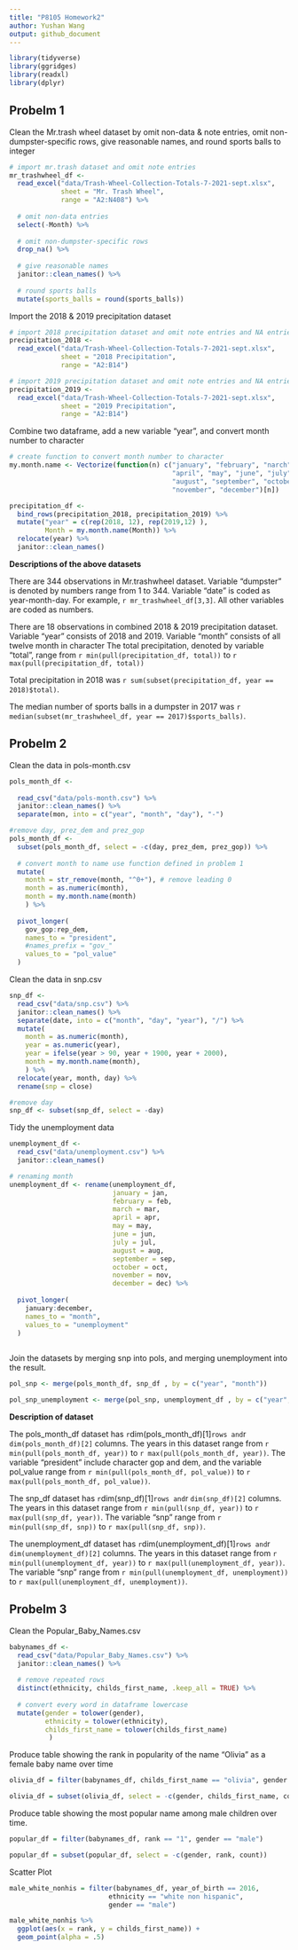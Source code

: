 ```yaml
---
title: "P8105 Homework2"
author: Yushan Wang
output: github_document
---
```


```r
library(tidyverse)
library(ggridges)
library(readxl)
library(dplyr)
```

## Probelm 1

Clean the Mr.trash wheel dataset by omit non-data & note entries, omit non-dumpster-specific rows, give reasonable names, and round sports balls to integer

```r
# import mr.trash dataset and omit note entries
mr_trashwheel_df <- 
  read_excel("data/Trash-Wheel-Collection-Totals-7-2021-sept.xlsx", 
             sheet = "Mr. Trash Wheel",
             range = "A2:N408") %>% 
  
  # omit non-data entries
  select(-Month) %>% 
  
  # omit non-dumpster-specific rows
  drop_na() %>% 
  
  # give reasonable names
  janitor::clean_names() %>% 
  
  # round sports balls
  mutate(sports_balls = round(sports_balls))
```

Import the 2018 & 2019 precipitation dataset

```r
# import 2018 precipitation dataset and omit note entries and NA entries
precipitation_2018 <-
  read_excel("data/Trash-Wheel-Collection-Totals-7-2021-sept.xlsx", 
             sheet = "2018 Precipitation",
             range = "A2:B14")  

# import 2019 precipitation dataset and omit note entries and NA entries
precipitation_2019 <-
  read_excel("data/Trash-Wheel-Collection-Totals-7-2021-sept.xlsx", 
             sheet = "2019 Precipitation",
             range = "A2:B14")  
```

Combine two dataframe, add a new variable "year", and convert month number to character

```r
# create function to convert month number to character
my.month.name <- Vectorize(function(n) c("january", "february", "narch", 
                                         "april", "may", "june", "july", 
                                         "august", "september", "october",
                                         "november", "december")[n])

precipitation_df <- 
  bind_rows(precipitation_2018, precipitation_2019) %>% 
  mutate("year" = c(rep(2018, 12), rep(2019,12) ),
         Month = my.month.name(Month)) %>% 
  relocate(year) %>% 
  janitor::clean_names()
```

**Descriptions of the above datasets**

There are 344 observations in Mr.trashwheel dataset.
Variable "dumpster" is denoted by numbers range from 1 to 344.
Variable "date" is coded as year-month-day. For example, `r mr_trashwheel_df[3,3]`.
All other variables are coded as numbers.
 
There are 18 observations in combined 2018 & 2019 precipitation dataset.
Variable "year" consists of 2018 and 2019.
Variable "month" consists of all twelve month in character
The total precipitation, denoted by variable "total", range from `r min(pull(precipitation_df, total))` to `r max(pull(precipitation_df, total))`

Total precipitation in 2018 was `r sum(subset(precipitation_df, year == 2018)$total)`.

The median number of sports balls in a dumpster in 2017 was `r median(subset(mr_trashwheel_df, year == 2017)$sports_balls)`.

## Probelm 2

Clean the data in pols-month.csv
  
```r
pols_month_df <- 
  
  read_csv("data/pols-month.csv") %>% 
  janitor::clean_names() %>% 
  separate(mon, into = c("year", "month", "day"), "-") 

#remove day, prez_dem and prez_gop
pols_month_df <- 
  subset(pols_month_df, select = -c(day, prez_dem, prez_gop)) %>% 
  
  # convert month to name use function defined in problem 1
  mutate(
    month = str_remove(month, "^0+"), # remove leading 0
    month = as.numeric(month), 
    month = my.month.name(month)
    ) %>% 
  
  pivot_longer(
    gov_gop:rep_dem,
    names_to = "president",
    #names_prefix = "gov_"
    values_to = "pol_value"
  ) 

```

Clean the data in snp.csv

```r
snp_df <- 
  read_csv("data/snp.csv") %>% 
  janitor::clean_names() %>% 
  separate(date, into = c("month", "day", "year"), "/") %>% 
  mutate(
    month = as.numeric(month),
    year = as.numeric(year),
    year = ifelse(year > 90, year + 1900, year + 2000),
    month = my.month.name(month),
    ) %>% 
  relocate(year, month, day) %>% 
  rename(snp = close)

#remove day 
snp_df <- subset(snp_df, select = -day)

```

Tidy the unemployment data

```r

unemployment_df <- 
  read_csv("data/unemployment.csv") %>% 
  janitor::clean_names()

# renaming month
unemployment_df <- rename(unemployment_df, 
                          january = jan,
                          february = feb,
                          march = mar,
                          april = apr,
                          may = may,
                          june = jun,
                          july = jul,
                          august = aug,
                          september = sep,
                          october = oct,
                          november = nov,
                          december = dec) %>% 
  
  pivot_longer(
    january:december,
    names_to = "month",
    values_to = "unemployment"
  ) 
  
```

Join the datasets by merging snp into pols, and merging unemployment into the result.

```r
pol_snp <- merge(pols_month_df, snp_df , by = c("year", "month")) 

pol_snp_unemployment <- merge(pol_snp, unemployment_df , by = c("year", "month")) 

```

**Description of dataset**

The pols_month_df dataset has `r `dim(pols_month_df)[1]` rows and  `r `dim(pols_month_df)[2]` columns. The years in this dataset range from `r min(pull(pols_month_df, year))` to `r max(pull(pols_month_df, year))`. The variable "president" include character gop and dem, and the variable pol_value range from `r min(pull(pols_month_df, pol_value))` to `r max(pull(pols_month_df, pol_value))`.

The snp_df dataset has `r `dim(snp_df)[1]` rows and  `r `dim(snp_df)[2]` columns. The years in this dataset range from `r min(pull(snp_df, year))` to `r max(pull(snp_df, year))`. The variable "snp" range from `r min(pull(snp_df, snp))` to `r max(pull(snp_df, snp))`.

The unemployment_df dataset has `r `dim(unemployment_df)[1]` rows and  `r `dim(unemployment_df)[2]` columns. The years in this dataset range from `r min(pull(unemployment_df, year))` to `r max(pull(unemployment_df, year))`. The variable "snp" range from `r min(pull(unemployment_df, unemployment))` to `r max(pull(unemployment_df, unemployment))`.

## Probelm 3

Clean the Popular_Baby_Names.csv

```r
babynames_df <- 
  read_csv("data/Popular_Baby_Names.csv") %>% 
  janitor::clean_names() %>% 
  
  # remove repeated rows
  distinct(ethnicity, childs_first_name, .keep_all = TRUE) %>% 
  
  # convert every word in dataframe lowercase
  mutate(gender = tolower(gender),
         ethnicity = tolower(ethnicity),
         childs_first_name = tolower(childs_first_name)
          )

```
Produce table showing the rank in popularity of the name “Olivia” as a female baby name over time

```r
olivia_df = filter(babynames_df, childs_first_name == "olivia", gender == "female") 

olivia_df = subset(olivia_df, select = -c(gender, childs_first_name, count))
```
Produce table showing the most popular name among male children over time.

```r
popular_df = filter(babynames_df, rank == "1", gender == "male") 

popular_df = subset(popular_df, select = -c(gender, rank, count))

```

Scatter Plot

```r
male_white_nonhis = filter(babynames_df, year_of_birth == 2016, 
                         ethnicity == "white non hispanic", 
                         gender == "male") 

male_white_nonhis %>% 
  ggplot(aes(x = rank, y = childs_first_name)) + 
  geom_point(alpha = .5)



```







